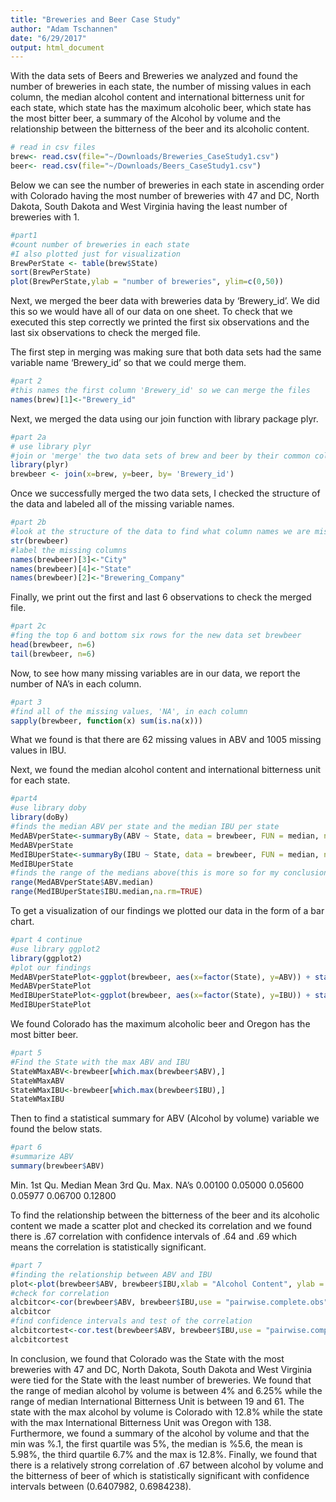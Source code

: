 ```yaml
---
title: "Breweries and Beer Case Study"
author: "Adam Tschannen"
date: "6/29/2017"
output: html_document
---
```



With the data sets of Beers and Breweries we analyzed and found the number of breweries in each state, the number of missing
values in each column, the median alcohol content and international bitterness unit for each state, which state has the maximum alcoholic beer, which state has the most bitter beer, a summary of the Alcohol by volume and the relationship between the bitterness of the beer and its alcoholic content.
```r
# read in csv files 
brew<- read.csv(file="~/Downloads/Breweries_CaseStudy1.csv")
beer<- read.csv(file="~/Downloads/Beers_CaseStudy1.csv")
```

Below we can see the number of breweries in each state in ascending order with Colorado having the most number of breweries with 47 and DC, North Dakota, South Dakota and West Virginia having the least number of breweries with 1. 

```r
#part1
#count number of breweries in each state
#I also plotted just for visualization 
BrewPerState <- table(brew$State)
sort(BrewPerState)
plot(BrewPerState,ylab = "number of breweries", ylim=c(0,50))
```

Next, we merged the beer data with breweries data by 'Brewery_id'. We did this so we would have all of our data on one sheet. To check that we executed this step correctly we printed the first six observations and the last six observations to check the merged file.

The first step in merging was making sure that both data sets had the same variable name 'Brewery_id' so that we could merge them. 
```r
#part 2
#this names the first column 'Brewery_id' so we can merge the files
names(brew)[1]<-"Brewery_id"
```
Next, we merged the data using our join function with library package plyr.
```r
#part 2a
# use library plyr
#join or 'merge' the two data sets of brew and beer by their common column 'Brewery_id'
library(plyr)
brewbeer <- join(x=brew, y=beer, by= 'Brewery_id')
```
Once we successfully merged the two data sets, I checked the structure of the data and labeled all of the missing variable names. 
```r
#part 2b
#look at the structure of the data to find what column names we are missing
str(brewbeer)
#label the missing columns 
names(brewbeer)[3]<-"City"
names(brewbeer)[4]<-"State"
names(brewbeer)[2]<-"Brewering_Company"
```

Finally, we print out the first and last 6 observations to check the merged file.
```r
#part 2c
#fing the top 6 and bottom six rows for the new data set brewbeer
head(brewbeer, n=6)
tail(brewbeer, n=6)
```

Now, to see how many missing variables are in our data, we report the number of NA’s in each column.
```r
#part 3
#find all of the missing values, 'NA', in each column
sapply(brewbeer, function(x) sum(is.na(x)))
```
What we found is that there are 62 missing values in ABV and 1005 missing values in IBU. 

Next, we found the median alcohol content and international bitterness unit for each state. 
```r
#part4
#use library doby
library(doBy)
#finds the median ABV per state and the median IBU per state
MedABVperState<-summaryBy(ABV ~ State, data = brewbeer, FUN = median, na.rm = TRUE)
MedABVperState
MedIBUperState<-summaryBy(IBU ~ State, data = brewbeer, FUN = median, na.rm = TRUE)
MedIBUperState
#finds the range of the medians above(this is more so for my conclusion) 
range(MedABVperState$ABV.median)
range(MedIBUperState$IBU.median,na.rm=TRUE)
```
To get a visualization of our findings we plotted our data in the form of a bar chart. 
```r
#part 4 continue
#use library ggplot2
library(ggplot2)
#plot our findings 
MedABVperStatePlot<-ggplot(brewbeer, aes(x=factor(State), y=ABV)) + stat_summary(fun.y="median", geom="bar", na.rm = TRUE)
MedABVperStatePlot
MedIBUperStatePlot<-ggplot(brewbeer, aes(x=factor(State), y=IBU)) + stat_summary(fun.y="median", geom="bar", na.rm =TRUE)
MedIBUperStatePlot

```

We found Colorado has the maximum alcoholic beer and Oregon has the most bitter beer.
```r
#part 5
#Find the State with the max ABV and IBU
StateWMaxABV<-brewbeer[which.max(brewbeer$ABV),] 
StateWMaxABV
StateWMaxIBU<-brewbeer[which.max(brewbeer$IBU),]
StateWMaxIBU
```

Then to find a statistical summary for ABV (Alcohol by volume) variable we found the below stats.
```r
#part 6
#summarize ABV
summary(brewbeer$ABV)
```
  Min. 1st Qu.  Median    Mean 3rd Qu.    Max.    NA's 
0.00100 0.05000 0.05600 0.05977 0.06700 0.12800

To find the relationship between the bitterness of the beer and its alcoholic content we made a scatter plot and checked its correlation and we found there is .67 correlation with confidence intervals of .64 and .69 which means the correlation is statistically significant. 
```r
#part 7
#finding the relationship between ABV and IBU
plot<-plot(brewbeer$ABV, brewbeer$IBU,xlab = "Alcohol Content", ylab = "bitterness of the beer",abline(lm(brewbeer$IBU ~brewbeer$ABV), col="red"))
#check for correlation
alcbitcor<-cor(brewbeer$ABV, brewbeer$IBU,use = "pairwise.complete.obs", method = "pearson")
alcbitcor
#find confidence intervals and test of the correlation 
alcbitcortest<-cor.test(brewbeer$ABV, brewbeer$IBU,use = "pairwise.complete.obs", method = "pearson")
alcbitcortest
```
 

In conclusion, we found that Colorado was the State with the most breweries with
47 and DC, North Dakota, South Dakota and West Virginia were tied for the 
State with the least number of breweries. We found that the range of median 
alcohol by volume is between 4% and 6.25% while the range of median International
Bitterness Unit is between 19 and 61. The state with the max alcohol by volume 
is Colorado with 12.8% while the state with the max International Bitterness Unit
was Oregon with 138. Furthermore,  we found a summary of the alcohol by volume and that 
the min was %.1, the first quartile was 5%, the median is %5.6, the mean is  
5.98%, the third quartile 6.7% and the max is  12.8%. Finally, we found that 
there is a relatively strong correlation of .67 between alcohol by volume and the 
bitterness of beer of which is statistically significant with confidence intervals between (0.6407982, 0.6984238).


